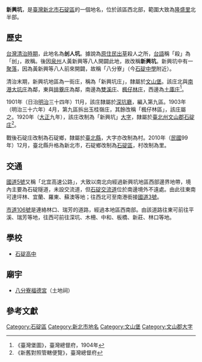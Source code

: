 {{noteTA
|1 = zh-cn:庄; zh-hk:庄; zh-tw:庄;
}}

'''新興坑'''，是[[臺灣|臺灣]][[新北市|新北市]][[石碇區|石碇區]]的一個地名，位於該區西北部，範圍大致為[[隆盛里|隆盛里]]北半部。

==歷史==
[[台灣清治時期|台灣清治時期]]，此地名為'''刣人坑'''。據說為[[原住民|原住民]][[出草|出草]]殺人之所，[[台語|台語]]稱「殺」為「刣」，故稱。後因[[泉州|泉州]]人黃新興等八人開闢此地，故改稱'''新興坑'''。新興坑中有一[[聚落|聚落]]，因為黃新興等八人前來開闢，故稱「八分寮」（今[[石碇中學|石碇中學]]附近）。

清治末期，新興坑地區為一街庄，稱為「新興坑庄」，隸屬於[[文山堡|文山堡]]。該庄北與[[南港大坑庄|南港大坑庄]]為鄰，東與[[排藔庄|排藔庄]]為鄰，南邊為[[雙溪_(新北市石碇區)|雙溪庄]]、[[楓仔林庄|楓仔林庄]]，西邊為[[土庫_(新北市)|土庫庄]]<ref>《臺灣堡圖》，臺灣總督府，1904年</ref>。

1901年（日治[[明治|明治]]三十四年）11月，該庄隸屬於[[深坑廳|深坑廳]]，編入第九區。1903年（明治三十六年）4月，第九區拆出玉桂嶺庄，其餘改稱「楓仔林區」，該庄屬之。1920年（[[大正|大正]]九年），該庄改制為「新興坑」[[大字|大字]]，隸屬於[[臺北州|臺北州]][[文山郡|文山郡]][[石碇庄|石碇庄]]<ref>《新舊對照管轄便覽》，臺灣總督府</ref>。

戰後石碇庄改制為石碇鄉，隸屬於[[臺北縣|臺北縣]]，大字亦改制為村。2010年（[[中華民國|民國]]99年）12月，臺北縣升格為新北市，石碇鄉改制為[[石碇區|石碇區]]，村改制為里。

==交通==
[[蔣渭水高速公路|國道5號]]又稱「北宜高速公路」，大致以南北向經過新興坑地區西部邊界地帶，境內主要為石碇隧道，未設交流道，但[[石碇交流道|石碇交流道]]位於南邊境外不遠處。由此往東南可達坪林、宜蘭、羅東、蘇澳等地；往西北可至南港銜接[[福爾摩沙高速公路|國道3號]]。

[[市道106號|市道106號]]是連絡林口、瑞芳的道路，經過本地區西南部。由該道路往東可前往平溪、瑞芳等地，往西可前往深坑、木柵、中和、板橋、新莊、林口等地。

==學校==
*[[石碇高中|石碇高中]]

==廟宇==
*[[八分寮福德宮|八分寮福德宮]]（土地祠）

==參考文獻==
{{reflist}}

{{文山郡}}

[[Category:石碇區|Category:石碇區]]
[[Category:新北市地名|Category:新北市地名]]
[[Category:文山堡|Category:文山堡]]
[[Category:文山郡大字|Category:文山郡大字]]